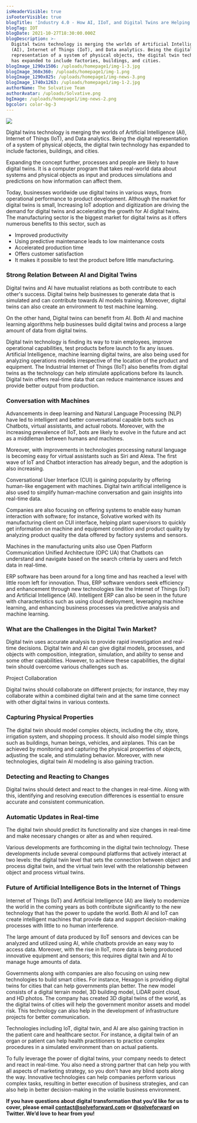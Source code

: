 ```yaml
---
isHeaderVisible: true
isFooterVisible: true
blogTitle: 'Industry 4.0 - How AI, IIoT, and Digital Twins are Helping Industries'
blogTag: IOT
blogDate: 2021-10-27T18:30:00.000Z
blogDescription: >-
  Digital twins technology is merging the worlds of Artificial Intelligence
  (AI), Internet of Things (IoT), and Data analytics. Being the digital
  representation of a system of physical objects, the digital twin technology
  has expanded to include factories, buildings, and cities.
blogImage_1290x1506: /uploads/homepage1/img-1-3.jpg
blogImage_360x360: /uploads/homepage1/img-1.png
blogImage_1290x825: /uploads/homepage1/img-news-3.png
blogImage_1740x1263: /uploads/homepage1/img-1-2.jpg
authorName: The Solvative Team
authorAvatar: /uploads/Solvative.png
bgImage: /uploads/homepage1/img-news-2.png
bgcolor: color-bg-3
---
```


![](/uploads/homepage1/img-news-6.png)

Digital twins technology is merging the worlds of Artificial Intelligence (AI), Internet of Things (IoT), and Data analytics. Being the digital representation of a system of physical objects, the digital twin technology has expanded to include factories, buildings, and cities.

Expanding the concept further, processes and people are likely to have digital twins. It is a computer program that takes real-world data about systems and physical objects as input and produces simulations and predictions on how information can affect them.

Today, businesses worldwide use digital twins in various ways, from operational performance to product development. Although the market for digital twins is small, Increasing IoT adoption and digitization are driving the demand for digital twins and accelerating the growth for AI digital twins. The manufacturing sector is the biggest market for digital twins as it offers numerous benefits to this sector, such as

* Improved productivity
* Using predictive maintenance leads to low maintenance costs
* Accelerated production time
* Offers customer satisfaction
* It makes it possible to test the product before little manufacturing.

### Strong Relation Between AI and Digital Twins

Digital twins and AI have mutualist relations as both contribute to each other's success. Digital twins help businesses to generate data that is simulated and can contribute towards AI models training. Moreover, digital twins can also create an environment to test machine learning.

On the other hand, Digital twins can benefit from AI. Both AI and machine learning algorithms help businesses build digital twins and process a large amount of data from digital twins.

Digital twin technology is finding its way to train employees, improve operational capabilities, test products before launch to fix any issues. Artificial Intelligence, machine learning digital twins, are also being used for analyzing operations models irrespective of the location of the product and equipment. The Industrial Internet of Things (IIoT) also benefits from digital twins as the technology can help stimulate applications before its launch. Digital twin offers real-time data that can reduce maintenance issues and provide better output from production.

### Conversation with Machines

Advancements in deep learning and Natural Language Processing (NLP) have led to intelligent and better conversational capable bots such as Chatbots, virtual assistants, and actual robots. Moreover, with the increasing prevalence of IIoT, bots are likely to evolve in the future and act as a middleman between humans and machines.

Moreover, with improvements in technologies processing natural language is becoming easy for virtual assistants such as Siri and Alexa. The first wave of IoT and Chatbot interaction has already begun, and the adoption is also increasing.

Conversational User Interface (CUI) is gaining popularity by offering human-like engagement with machines. Digital twin artificial intelligence is also used to simplify human-machine conversation and gain insights into real-time data.

Companies are also focusing on offering systems to enable easy human interaction with software; for instance, Solvative worked with its manufacturing client on CUI interface, helping plant supervisors to quickly get information on machine and equipment condition and product quality by analyzing product quality the data offered by factory systems and sensors.

Machines in the manufacturing units also use Open Platform Communication Unified Architecture (OPC UA) that Chatbots can understand and navigate based on the search criteria by users and fetch data in real-time.

ERP software has been around for a long time and has reached a level with little room left for innovation. Thus, ERP software vendors seek efficiency and enhancement through new technologies like the Internet of Things (IoT) and Artificial Intelligence (AI). Intelligent ERP can also be seen in the future with characteristics such as using cloud deployment, leveraging machine learning, and enhancing business processes via predictive analysis and machine learning.

### What are the Challenges in the Digital Twin Market?

Digital twin uses accurate analysis to provide rapid investigation and real-time decisions. Digital twin and AI can give digital models, processes, and objects with composition, integration, simulation, and ability to sense and some other capabilities. However, to achieve these capabilities, the digital twin should overcome various challenges such as.

Project Collaboration

Digital twins should collaborate on different projects; for instance, they may collaborate within a combined digital twin and at the same time connect with other digital twins in various contexts.

### Capturing Physical Properties

The digital twin should model complex objects, including the city, store, irrigation system, and shopping process. It should also model simple things such as buildings, human beings, vehicles, and airplanes. This can be achieved by monitoring and capturing the physical properties of objects, adjusting the scale, and stimulating behavior. Moreover, with new technologies, digital twin AI modeling is also gaining traction.

### Detecting and Reacting to Changes

Digital twins should detect and react to the changes in real-time. Along with this, identifying and resolving execution differences is essential to ensure accurate and consistent communication.

### Automatic Updates in Real-time

The digital twin should predict its functionality and size changes in real-time and make necessary changes or alter as and when required.

Various developments are forthcoming in the digital twin technology. These developments include several compound platforms that actively interact at two levels: the digital twin level that sets the connection between object and process digital twin, and the virtual twin level with the relationship between object and process virtual twins.

### Future of Artificial Intelligence Bots in the Internet of Things

Internet of Things (IoT) and Artificial Intelligence (AI) are likely to modernize the world in the coming years as both contribute significantly to the new technology that has the power to update the world. Both AI and IoT can create intelligent machines that provide data and support decision-making processes with little to no human interference.

The large amount of data produced by IIoT sensors and devices can be analyzed and utilized using AI, while chatbots provide an easy way to access data. Moreover, with the rise in IIoT, more data is being produced innovative equipment and sensors; this requires digital twin and AI to manage huge amounts of data.

Governments along with companies are also focusing on using new technologies to build smart cities. For instance, Hexagon is providing digital twins for cities that can help governments plan better. The new model consists of a digital terrain model, 3D building model, LiDAR point cloud, and HD photos. The company has created 3D digital twins of the world, as the digital twins of cities will help the government monitor assets and model risk. This technology can also help in the development of infrastructure projects for better communication.

Technologies including IoT, digital twin, and AI are also gaining traction in the patient care and healthcare sector. For instance, a digital twin of an organ or patient can help health practitioners to practice complex procedures in a simulated environment than on actual patients.

To fully leverage the power of digital twins, your company needs to detect and react in real-time. You also need a strong partner that can help you with all aspects of marketing strategy, so you don't have any blind spots along the way. Innovative technologies can help companies perform various complex tasks, resulting in better execution of business strategies, and can also help in better decision-making in the volatile business environment.

**If you have questions about digital transformation that you’d like for us to cover, please email [contact@solveforward.com](mailto\:contact@solveforward.com) or [@solveforward](https://twitter.com/solveforward) on Twitter. We’d love to hear from you!**
